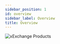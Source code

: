 ```yaml
---
sidebar_position: 1
id: overview
sidebar_label: Overview
title: Overview
---
```



[comment]: # (mx-context-auto)



<img src="/docs/features/products-header.webp" alt="xExchange Products" />

<ul class="w-full list-none pl-0 my-8 cards grid gap-4 mt-3xl grid-auto-rows-fr grid-cols-1 sm:grid-cols-2 md:grid-cols-2">
  <SectionCard
    title="🔄 Exchange"
    text="Trade or swap an amount tokens"
    link="/xexchange-products/swaps"
  />
  <SectionCard
    title="🌊 Liquidity Pools"
    text="Earn a share of all trading fees"
    link="/xexchange-products/liquidity"
  />
  <SectionCard
    title="🚜 Yield Farming"
    text="Earn Pool rewards + xMEX rewards"
    link="/xexchange-products/farms"
  />
  <SectionCard
    title="🌾🌾 Dual Farms"
    text="Earn Farm rewards + staking rewards"
    link="/xexchange-products/dual-farms"
  />
  <SectionCard
    title="🌱 Staking"
    text="Stake your tokens to earn rewards"
    link="/xexchange-products/staking"
  />
  <SectionCard
    title="🎁 Metabonding"
    text="Earn rewards from community projects"
    link="/xexchange-products/metabonding"
  />                 
</ul>